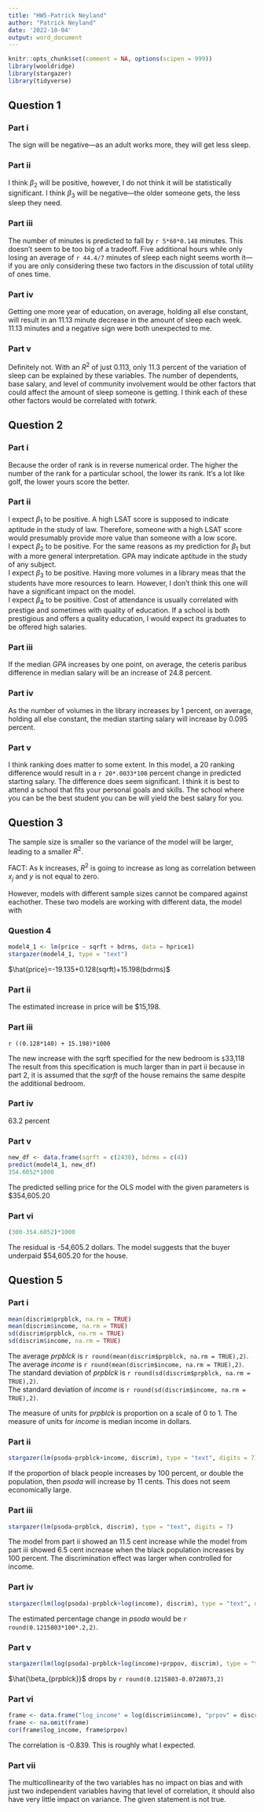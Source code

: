 ```yaml
---
title: "HW5-Patrick Neyland"
author: "Patrick Neyland"
date: '2022-10-04'
output: word_document
---
```


```r
knitr::opts_chunk$set(comment = NA, options(scipen = 999))
library(wooldridge)
library(stargazer)
library(tidyverse)
```
## Question 1

### Part i
The sign will be negative---as an adult works more, they will get less sleep. 

### Part ii
I think $\beta_2$ will be positive, however, I do not think it will be statistically significant. 
I think $\beta_3$ will be negative---the older someone gets, the less sleep they need. 


### Part iii
The number of minutes is predicted to fall by `r 5*60*0.148` minutes. This doesn't seem to be too big of a tradeoff. Five additional hours while only losing an average of `r 44.4/7` minutes of sleep each night seems worth it---if you are only considering these two factors in the discussion of total utility of ones time. 

### Part iv
Getting one more year of education, on average, holding all else constant, will result in an 11.13 minute decrease in the amount of sleep each week. 11.13 minutes and a negative sign were both unexpected to me. 

### Part v
Definitely not. With an $R^2$ of just 0.113, only 11.3 percent of the variation of sleep can be explained by these variables. The number of dependents, base salary, and level of community involvement would be other factors that could affect the amount of sleep someone is getting. I think each of these other factors would be correlated with $totwrk$.   

## Question 2
### Part i
Because the order of rank is in reverse numerical order. The higher the number of the rank for a particular school, the lower its rank. It's a lot like golf, the lower yours score the better.


### Part ii
I expect $\beta_1$ to be positive. A high LSAT score is supposed to indicate aptitude in the study of law. Therefore, someone with a high LSAT score would presumably provide more value than someone with a low score.    
I expect $\beta_2$ to be positive. For the same reasons as my prediction for $\beta_1$ but with a more general interpretation. GPA may indicate aptitude in the study of any subject.    
I expect $\beta_3$ to be positive. Having more volumes in a library meas that the students have more resources to learn. However, I don't think this one will have a significant impact on the model.    
I expect $\beta_4$ to be positive. Cost of attendance is usually correlated with prestige and sometimes with quality of education. If a school is both prestigious and offers a quality education, I would expect its graduates to be offered high salaries.    


### Part iii
If the median $GPA$ increases by one point, on average, the ceteris paribus difference in median salary will be an increase of 24.8 percent. 

### Part iv
As the number of volumes in the library increases by 1 percent, on average, holding all else constant, the median starting salary will increase by 0.095 percent. 

### Part v
I think ranking does matter to some extent. In this model, a 20 ranking difference would result in a `r 20*.0033*100` percent change in predicted starting salary. The difference does seem significant. I think it is best to attend a school that fits your personal goals and skills. The school where you can be the best student you can be will yield the best salary for you. 

 
## Question 3

The sample size is smaller so the variance of the model will be larger, leading to a smaller $R^2$.

FACT: As k increases, $R^2$ is going to increase as long as correlation between $x_j$ and $y$ is not equal to zero. 

However, models with different sample sizes cannot be compared against eachother. These two models are working with different data, the model with

### Question 4
```r
model4_1 <- lm(price ~ sqrft + bdrms, data = hprice1)
stargazer(model4_1, type = "text")
```
$\hat{price}=-19.135+0.128(sqrft)+15.198(bdrms)$  

### Part ii

The estimated increase in price will be $15,198.

### Part iii
`r ((0.128*140) + 15.198)*1000` 
  
The new increase with the sqrft specified for the new bedroom is `$`33,118 The result from this specification is much larger than in part ii because in part 2, it is assumed that the $sqrft$ of the house remains the same despite the additional bedroom. 

### Part iv

63.2 percent

### Part v

```r
new_df <- data.frame(sqrft = c(2438), bdrms = c(4))
predict(model4_1, new_df)
354.6052*1000
```
The predicted selling price for the OLS model with the given parameters is $354,605.20

### Part vi

```r
(300-354.6052)*1000
```
The residual is -54,605.2 dollars. The model suggests that the buyer underpaid $54,605.20 for the house.

## Question 5
### Part i
```r
mean(discrim$prpblck, na.rm = TRUE)
mean(discrim$income, na.rm = TRUE)
sd(discrim$prpblck, na.rm = TRUE)
sd(discrim$income, na.rm = TRUE)
```
The average $prpblck$ is `r round(mean(discrim$prpblck, na.rm = TRUE),2)`.   
The average $income$ is `r round(mean(discrim$income, na.rm = TRUE),2)`.   
The standard deviation of $prpblck$ is `r round(sd(discrim$prpblck, na.rm = TRUE),2)`.    
The standard deviation of $income$ is `r round(sd(discrim$income, na.rm = TRUE),2)`.    

The measure of units for $prpblck$ is proportion on a scale of 0 to 1. 
The measure of units for $income$ is median income in dollars. 

### Part ii
```r
stargazer(lm(psoda~prpblck+income, discrim), type = "text", digits = 7)
```

If the proportion of black people increases by 100 percent, or double the population, then $psoda$ will increase by 11 cents. This does not seem economically large. 

### Part iii
```r
stargazer(lm(psoda~prpblck, discrim), type = "text", digits = 7)
```
The model from part ii showed an 11.5 cent increase while the model from part iii showed 6.5 cent increase when the black population increases by 100 percent. The discrimination effect was larger when controlled for income. 

### Part iv
```r
stargazer(lm(log(psoda)~prpblck+log(income), discrim), type = "text", digits = 7)
```
The estimated percentage change in $psoda$ would be `r round(0.1215803*100*.2,2)`.   

### Part v
```r
stargazer(lm(log(psoda)~prpblck+log(income)+prppov, discrim), type = "text", digits = 7)
```
$\hat{\beta_{prpblck}}$ drops by `r round(0.1215803-0.0728073,2)`


### Part vi
```r
frame <- data.frame("log_income" = log(discrim$income), "prpov" = discrim$prppov)
frame <- na.omit(frame)
cor(frame$log_income, frame$prpov)
```
The correlation is -0.839. This is roughly what I expected. 

### Part vii

The multicollinearity of the two variables has no impact on bias and with just two independent variables having that level of correlation, it should also have very little impact on variance. The given statement is not true. 
